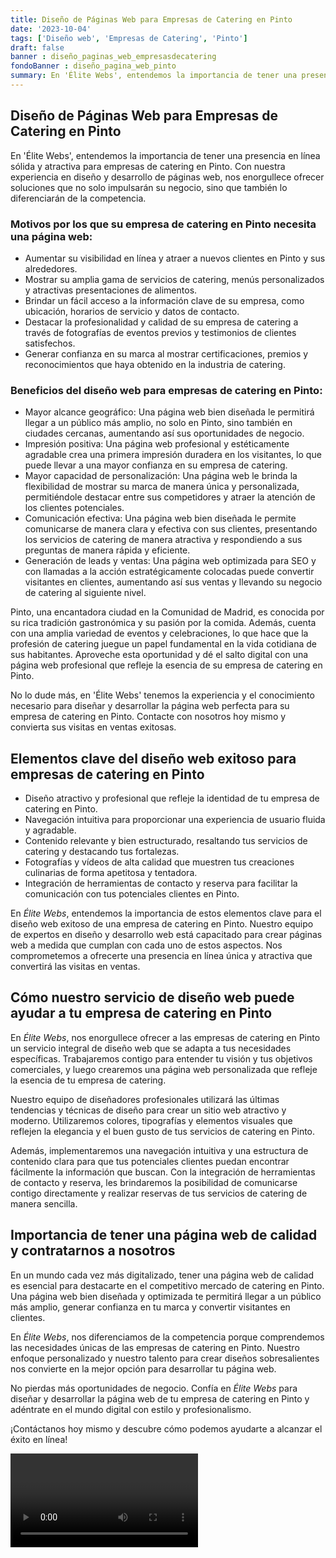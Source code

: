 ```yaml
---
title: Diseño de Páginas Web para Empresas de Catering en Pinto
date: '2023-10-04'
tags: ['Diseño web', 'Empresas de Catering', 'Pinto']
draft: false
banner : diseño_paginas_web_empresasdecatering
fondoBanner : diseño_pagina_web_pinto
summary: En 'Élite Webs', entendemos la importancia de tener una presencia en línea sólida y atractiva para empresas de catering en Pinto. Con nuestra experiencia en diseño y desarrollo de páginas web, nos enorgullece ofrecer soluciones que no solo impulsarán su negocio, sino que también lo diferenciarán de la competencia.
---
```


## Diseño de Páginas Web para Empresas de Catering en Pinto

En 'Élite Webs', entendemos la importancia de tener una presencia en línea sólida y atractiva para empresas de catering en Pinto. Con nuestra experiencia en diseño y desarrollo de páginas web, nos enorgullece ofrecer soluciones que no solo impulsarán su negocio, sino que también lo diferenciarán de la competencia.

### Motivos por los que su empresa de catering en Pinto necesita una página web:
- Aumentar su visibilidad en línea y atraer a nuevos clientes en Pinto y sus alrededores.
- Mostrar su amplia gama de servicios de catering, menús personalizados y atractivas presentaciones de alimentos.
- Brindar un fácil acceso a la información clave de su empresa, como ubicación, horarios de servicio y datos de contacto.
- Destacar la profesionalidad y calidad de su empresa de catering a través de fotografías de eventos previos y testimonios de clientes satisfechos.
- Generar confianza en su marca al mostrar certificaciones, premios y reconocimientos que haya obtenido en la industria de catering.

### Beneficios del diseño web para empresas de catering en Pinto:
- Mayor alcance geográfico: Una página web bien diseñada le permitirá llegar a un público más amplio, no solo en Pinto, sino también en ciudades cercanas, aumentando así sus oportunidades de negocio.
- Impresión positiva: Una página web profesional y estéticamente agradable crea una primera impresión duradera en los visitantes, lo que puede llevar a una mayor confianza en su empresa de catering.
- Mayor capacidad de personalización: Una página web le brinda la flexibilidad de mostrar su marca de manera única y personalizada, permitiéndole destacar entre sus competidores y atraer la atención de los clientes potenciales.
- Comunicación efectiva: Una página web bien diseñada le permite comunicarse de manera clara y efectiva con sus clientes, presentando los servicios de catering de manera atractiva y respondiendo a sus preguntas de manera rápida y eficiente.
- Generación de leads y ventas: Una página web optimizada para SEO y con llamadas a la acción estratégicamente colocadas puede convertir visitantes en clientes, aumentando así sus ventas y llevando su negocio de catering al siguiente nivel.

Pinto, una encantadora ciudad en la Comunidad de Madrid, es conocida por su rica tradición gastronómica y su pasión por la comida. Además, cuenta con una amplia variedad de eventos y celebraciones, lo que hace que la profesión de catering juegue un papel fundamental en la vida cotidiana de sus habitantes. Aproveche esta oportunidad y dé el salto digital con una página web profesional que refleje la esencia de su empresa de catering en Pinto.

No lo dude más, en 'Élite Webs' tenemos la experiencia y el conocimiento necesario para diseñar y desarrollar la página web perfecta para su empresa de catering en Pinto. Contacte con nosotros hoy mismo y convierta sus visitas en ventas exitosas.

<GifSeo />

<Cta />

## Elementos clave del diseño web exitoso para empresas de catering en Pinto

- Diseño atractivo y profesional que refleje la identidad de tu empresa de catering en Pinto.
- Navegación intuitiva para proporcionar una experiencia de usuario fluida y agradable.
- Contenido relevante y bien estructurado, resaltando tus servicios de catering y destacando tus fortalezas.
- Fotografías y vídeos de alta calidad que muestren tus creaciones culinarias de forma apetitosa y tentadora.
- Integración de herramientas de contacto y reserva para facilitar la comunicación con tus potenciales clientes en Pinto.

En *Élite Webs*, entendemos la importancia de estos elementos clave para el diseño web exitoso de una empresa de catering en Pinto. Nuestro equipo de expertos en diseño y desarrollo web está capacitado para crear páginas web a medida que cumplan con cada uno de estos aspectos. Nos comprometemos a ofrecerte una presencia en línea única y atractiva que convertirá las visitas en ventas.

## Cómo nuestro servicio de diseño web puede ayudar a tu empresa de catering en Pinto

En *Élite Webs*, nos enorgullece ofrecer a las empresas de catering en Pinto un servicio integral de diseño web que se adapta a tus necesidades específicas. Trabajaremos contigo para entender tu visión y tus objetivos comerciales, y luego crearemos una página web personalizada que refleje la esencia de tu empresa de catering.

Nuestro equipo de diseñadores profesionales utilizará las últimas tendencias y técnicas de diseño para crear un sitio web atractivo y moderno. Utilizaremos colores, tipografías y elementos visuales que reflejen la elegancia y el buen gusto de tus servicios de catering en Pinto.

Además, implementaremos una navegación intuitiva y una estructura de contenido clara para que tus potenciales clientes puedan encontrar fácilmente la información que buscan. Con la integración de herramientas de contacto y reserva, les brindaremos la posibilidad de comunicarse contigo directamente y realizar reservas de tus servicios de catering de manera sencilla.

## Importancia de tener una página web de calidad y contratarnos a nosotros

En un mundo cada vez más digitalizado, tener una página web de calidad es esencial para destacarte en el competitivo mercado de catering en Pinto. Una página web bien diseñada y optimizada te permitirá llegar a un público más amplio, generar confianza en tu marca y convertir visitantes en clientes.

En *Élite Webs*, nos diferenciamos de la competencia porque comprendemos las necesidades únicas de las empresas de catering en Pinto. Nuestro enfoque personalizado y nuestro talento para crear diseños sobresalientes nos convierte en la mejor opción para desarrollar tu página web.

No pierdas más oportunidades de negocio. Confía en *Élite Webs* para diseñar y desarrollar la página web de tu empresa de catering en Pinto y adéntrate en el mundo digital con estilo y profesionalismo.

¡Contáctanos hoy mismo y descubre cómo podemos ayudarte a alcanzar el éxito en línea!

<Video />

<CtaBot job='Empresas de Catering' city='Pinto'/>

<Gmaps query='Pinto+españa+maps' />